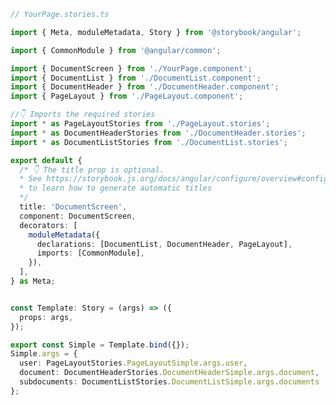 ```ts
// YourPage.stories.ts

import { Meta, moduleMetadata, Story } from '@storybook/angular';

import { CommonModule } from '@angular/common';

import { DocumentScreen } from './YourPage.component';
import { DocumentList } from './DocumentList.component';
import { DocumentHeader } from './DocumentHeader.component';
import { PageLayout } from './PageLayout.component';

//👇 Imports the required stories
import * as PageLayoutStories from './PageLayout.stories';
import * as DocumentHeaderStories from './DocumentHeader.stories';
import * as DocumentListStories from './DocumentList.stories';

export default {
  /* 👇 The title prop is optional.
  * See https://storybook.js.org/docs/angular/configure/overview#configure-story-loading
  * to learn how to generate automatic titles
  */
  title: 'DocumentScreen',
  component: DocumentScreen,
  decorators: [
    moduleMetadata({
      declarations: [DocumentList, DocumentHeader, PageLayout],
      imports: [CommonModule],
    }),
  ],
} as Meta;


const Template: Story = (args) => ({
  props: args,
});

export const Simple = Template.bind({});
Simple.args = {
  user: PageLayoutStories.PageLayoutSimple.args.user,
  document: DocumentHeaderStories.DocumentHeaderSimple.args.document,
  subdocuments: DocumentListStories.DocumentListSimple.args.documents
};
```